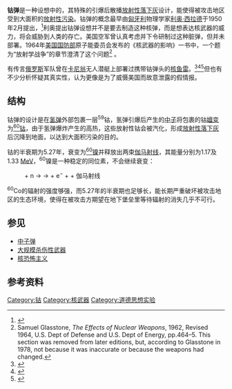 '''钴弹'''是一种设想中的{{tsl|en|Salted bomb|盐弹}}，其特殊的引爆后散播[[放射性落下灰|放射性落下灰]]设计，能使得被攻击地区受到大面积的[[放射性污染|放射性污染]]。钴弹的概念最早由[[匈牙利|匈牙利]]物理学家[[利奥·西拉德|利奥·西拉德]]于1950年2月提出，<ref>{{cite book|title=Armageddon Science: The Science of Mass Destruction|publisher=St. Martins Griffin|isbn=978-1-250-01649-2|author=Brian Clegg|page=[https://archive.org/details/armageddonscienc0000cleg/page/77 77]|date=2012-12-11|url=https://archive.org/details/armageddonscienc0000cleg/page/77}}</ref>利奥提出钴弹设想并不是要去制造这种核弹，而是想表达核武器的威力，将会威胁到人类的存亡。美国空军曾认真考虑并下令研制过这种脏弹，但并未部署。1964年[[美国国防部|美国国防部]]原子能委员会发布的《核武器的影响》一书中，一个题为“放射学战争”的章节澄清了这个问题<ref>Samuel Glasstone, ''The Effects of Nuclear Weapons'', 1962, Revised 1964, U.S. Dept of Defense and U.S. Dept of Energy, pp.464–5. This section was removed from later editions, but, according to Glasstone in 1978, not because it was inaccurate or because the weapons had changed.</ref> 。

有传言[[俄罗斯|俄罗斯]]军队曾在[[卡尼翁|卡尼翁]]无人潜艇上部署过携带钴弹头的[[核鱼雷|核鱼雷]]。<ref>{{cite magazine|url=http://nationalinterest.org/feature/russias-new-super-torpedo-carries-the-threat-nuclear-14537|title=Russia's New Super-Torpedo Carries the Threat of Nuclear Contamination|first=Michael|last=Peck|magazine=[[The_National_Interest|The National Interest]]|date=2015-12-08|access-date=2020-08-18|archive-date=2018-06-26|archive-url=https://web.archive.org/web/20180626001432/http://nationalinterest.org/feature/russias-new-super-torpedo-carries-the-threat-nuclear-14537|dead-url=no}}</ref><ref>{{cite web|url=http://www.foxnews.com/world/2015/11/12/kremlin-controlled-tv-airs-secret-plans-for-new-submarine-launched-nuclear.html|title='Secret' Russian nuclear torpedo blueprint leaked|date=November 12, 2015|publisher=[[Fox_News|Fox News]]|access-date=2020-08-18|archive-date=2018-08-17|archive-url=https://web.archive.org/web/20180817141632/http://www.foxnews.com/world/2015/11/12/kremlin-controlled-tv-airs-secret-plans-for-new-submarine-launched-nuclear.html|dead-url=no}}</ref><ref>{{cite web|url=https://www.rt.com/news/321640-leaked-russian-nuclear-torpedo/|title='Assured unacceptable damage': Russian TV accidentally leaks secret 'nuclear torpedo' design|publisher=[[RT_(TV_network)|RT]]|access-date=2020-08-18|archive-date=2016-04-24|archive-url=https://web.archive.org/web/20160424181209/https://www.rt.com/news/321640-leaked-russian-nuclear-torpedo/|dead-url=no}}</ref>但也有不少分析怀疑其真实性，认为更像是为了威慑美国而故意泄露的假情报。

==结构==
钴弹的设计是在[[氢弹|氢弹]]外部包裹一层<sup>59</sup>钴，氢弹引爆后产生的[[中子|中子]]将包裹的钴[[核嬗变|嬗变]]为[[钴的同位素|<sup>60</sup>钴]]，由于氢弹爆炸产生的高热，这些放射性钴会被汽化，形成[[放射性落下灰|放射性落下灰]]后沉降到地面，以达到大面积污染的目的。

钴的半衰期为5.27年，衰变为[[镍的同位素|<sup>60</sup>镍]]并释放出两束[[伽马射线|伽马射线]]，其能量分别为1.17及1.33 [[电子伏特|MeV]]，<sup>60</sup>镍是一种稳定的同位素，不会继续衰变：
:{{nuclide|cobalt|59}} + n → {{nuclide|cobalt|60}} → {{nuclide|nickel|60}} + e<sup>−</sup> + {{SubatomicParticle|Electron antineutrino}} + 伽马射线

<sup>60</sup>Co的辐射的强度够强，而5.27年的半衰期也足够长，能长期严重破坏被攻击地区的生态环境，使得在被攻击方期望在地下堡垒里等待辐射的消失几乎不可行。

==参见==
{{Portal|核技术}}
*[[中子弹|中子弹]]
*[[大规模杀伤性武器|大规模杀伤性武器]]
*[[核恐怖主义|核恐怖主义]]

==参考资料==
{{reflist}}

{{Doomsday}}

{{DEFAULTSORT:Cobalt Bomb}}
[[Category:钴|Category:钴]]
[[Category:核武器|Category:核武器]]
[[Category:道德思想实验|Category:道德思想实验]]